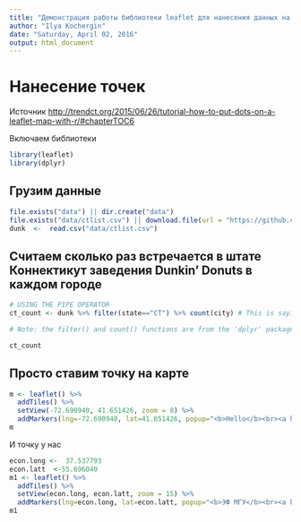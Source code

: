 ---
title: "Демонстрация работы библиотеки leaflet для нанесения данных на карту"
author: "Ilya Kochergin"
date: "Saturday, April 02, 2016"
output: html_document
---

# Нанесение точек

Источник <http://trendct.org/2015/06/26/tutorial-how-to-put-dots-on-a-leaflet-map-with-r/#chapterTOC6>

Включаем библиотеки 

```{r libaries ,message=FALSE,results='hide'}
library(leaflet)
library(dplyr)

```


## Грузим данные 

```{r, echo=TRUE}

file.exists("data") || dir.create("data")
file.exists("data/ctlist.csv") || download.file(url = "https://github.com/trendct/walkthroughs/raw/master/0615-leaflet-r/ctlist.csv",destfile = "data/ctlist.csv")
dunk  <-  read.csv("data/ctlist.csv")

```

## Считаем сколько раз встречается в штате Коннектикут заведения Dunkin' Donuts в каждом городе

```{r}

# USING THE PIPE OPERATOR
ct_count <- dunk %>% filter(state=="CT") %>% count(city) # This is saying take the 'dunk' data frame, filter it, and then count how often 'city' appears

# Note: the filter() and count() functions are from the 'dplyr' package that you loaded earlier

ct_count
```



## Просто ставим точку на карте 


```{r}

m <- leaflet() %>%
  addTiles() %>%  
  setView(-72.690940, 41.651426, zoom = 8) %>%
  addMarkers(lng=-72.690940, lat=41.651426, popup="<b>Hello</b><br><a href='http://www.trendct.org'>-TrendCT.org</a>")
m 

```

И точку у нас

```{r}

econ.long <-  37.537793
econ.latt  <-55.696040
m1 <- leaflet() %>%
  addTiles() %>%  
  setView(econ.long, econ.latt, zoom = 15) %>%
  addMarkers(lng=econ.long, lat=econ.latt, popup="<b>ЭФ МГУ</b><br><a href='http://www.econ.msu.ru'>-сайт факультета</a>")
m1 


```

